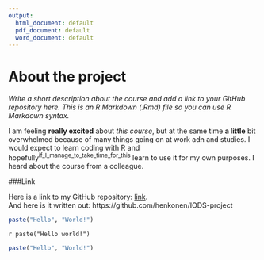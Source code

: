```yaml
---
output:
  html_document: default
  pdf_document: default
  word_document: default
---
```


# About the project

*Write a short description about the course and add a link to your GitHub repository here. This is an R Markdown (.Rmd) file so you can use R Markdown syntax.*

I am feeling **really excited** about _this course_, but at the same time __a little__ bit overwhelmed because of many things going on at work ~~adn~~ and studies.  I would expect to learn coding with R and hopefully^if_I_manage_to_take_time_for_this^ learn to use it for my own purposes. I heard about the course from a colleague.

###Link

Here is a link to my GitHub repository: [link](https://github.com/henkonen/IODS-project).  
And here is it written out: https://github.com/henkonen/IODS-project

```r
paste("Hello", "World!")
```

`r paste("Hello world!")`

```r
paste("Hello", "World!")
```
